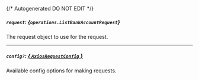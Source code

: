{/* Autogenerated DO NOT EDIT  */}

##### `request`: *{`operations.ListBankAccountRequest`}*
The request object to use for the request.
<Collapsible openLabel={Labels.showProperties} closeLabel={Labels.hideProperties}>
    <ListBankAccountRequest/>
</Collapsible>

---
##### `config?`: [*{ `AxiosRequestConfig` }*](https://axios-http.com/docs/req_config)
Available config options for making requests.


